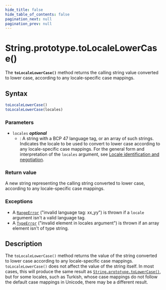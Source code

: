 ```yaml
---
hide_title: false
hide_table_of_contents: false
pagination_next: null
pagination_prev: null
---
```

# String.prototype.toLocaleLowerCase()

The **`toLocaleLowerCase()`** method returns the calling string
value converted to lower case, according to any locale-specific case mappings.

## Syntax

```js
toLocaleLowerCase()
toLocaleLowerCase(locales)
```

### Parameters

- `locales` _**optional**_
  - : A string with a BCP 47 language tag, or an array of such strings. Indicates the locale to be used to convert to lower case according to any locale-specific case mappings. For the general form and interpretation of the `locales` argument, see [Locale identification and negotiation](https://developer.mozilla.org/docs/Web/JavaScript/Reference/Global_Objects/Intl#locale_identification_and_negotiation).

### Return value

A new string representing the calling string converted to lower case, according to any
locale-specific case mappings.

### Exceptions

- A [`RangeError`](../../../globals/RangeError/RangeError.mdx) ("invalid language tag: xx_yy") is thrown if a
  `locale` argument isn't a valid language tag.
- A [`TypeError`](../../../globals/TypeError/TypeError.mdx) ("invalid element in locales argument") is thrown if an
  array element isn't of type string.

## Description

The `toLocaleLowerCase()` method returns the value of the string converted
to lower case according to any locale-specific case mappings.
`toLocaleLowerCase()` does not affect the value of the string itself. In most
cases, this will produce the same result as [`String.prototype.toLowerCase()`](../../../globals/String/prototype/toLowerCase.mdx), but for some locales, such as Turkish, whose case mappings do not
follow the default case mappings in Unicode, there may be a different result.
